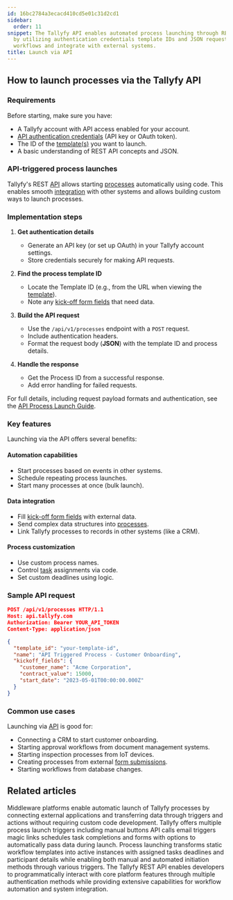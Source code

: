 ```yaml
---
id: 16bc2784a3ecacd410cd5e01c31d2cd1
sidebar:
  order: 11
snippet: The Tallyfy API enables automated process launching through REST endpoints
  by utilizing authentication credentials template IDs and JSON requests to trigger
  workflows and integrate with external systems.
title: Launch via API
---
```


## How to launch processes via the Tallyfy API

### Requirements

Before starting, make sure you have:
- A Tallyfy account with API access enabled for your account.
- [API authentication credentials](/products/pro/integrations/open-api/code-samples/authentication/) (API key or OAuth token).
- The ID of the [template(s)](/products/pro/documenting/templates/) you want to launch.
- A basic understanding of REST API concepts and JSON.

### API-triggered process launches

Tallyfy's REST [API](/products/pro/integrations/open-api/) allows starting [processes](/products/pro/tracking-and-tasks/processes/) automatically using code. This enables smooth [integration](/products/pro/integrations/) with other systems and allows building custom ways to launch processes.

### Implementation steps

1. **Get authentication details**
   - Generate an API key (or set up OAuth) in your Tallyfy account settings.
   - Store credentials securely for making API requests.

2. **Find the process template ID**
   - Locate the Template ID (e.g., from the URL when viewing the [template](/products/pro/documenting/templates/)).
   - Note any [kick-off form fields](/products/pro/launching/triggers/kick-off-forms/) that need data.

3. **Build the API request**
   - Use the `/api/v1/processes` endpoint with a `POST` request.
   - Include authentication headers.
   - Format the request body (**JSON**) with the template ID and process details.

4. **Handle the response**
   - Get the Process ID from a successful response.
   - Add error handling for failed requests.

For full details, including request payload formats and authentication, see the [API Process Launch Guide](/products/pro/integrations/open-api/code-samples/processes/launch-process.mdx).

### Key features

Launching via the API offers several benefits:

#### Automation capabilities
- Start processes based on events in other systems.
- Schedule repeating process launches.
- Start many processes at once (bulk launch).

#### Data integration
- Fill [kick-off form fields](/products/pro/launching/triggers/kick-off-forms/) with external data.
- Send complex data structures into [processes](/products/pro/tracking-and-tasks/processes/).
- Link Tallyfy processes to records in other systems (like a CRM).

#### Process customization
- Use custom process names.
- Control [task](/products/pro/tracking-and-tasks/tasks/) assignments via code.
- Set custom deadlines using logic.

### Sample API request

```json
POST /api/v1/processes HTTP/1.1
Host: api.tallyfy.com
Authorization: Bearer YOUR_API_TOKEN
Content-Type: application/json

{
  "template_id": "your-template-id",
  "name": "API Triggered Process - Customer Onboarding",
  "kickoff_fields": {
    "customer_name": "Acme Corporation",
    "contract_value": 15000,
    "start_date": "2023-05-01T00:00:00.000Z"
  }
}
```

### Common use cases

Launching via [API](/products/pro/integrations/open-api/) is good for:
- Connecting a CRM to start customer onboarding.
- Starting approval workflows from document management systems.
- Starting inspection processes from IoT devices.
- Creating processes from external [form submissions](/products/pro/launching/triggers/kick-off-forms/).
- Starting workflows from database changes.


## Related articles
<CardGrid>
<LinkTitleCard header="<b>Triggers > Launch via middleware</b>" href="/products/pro/launching/triggers/via-middleware/" > Middleware platforms enable automatic launch of Tallyfy processes by connecting external applications and transferring data through triggers and actions without requiring custom code development. </LinkTitleCard>
<LinkTitleCard header="<b>Launching > Triggers</b>" href="/products/pro/launching/triggers/" > Tallyfy offers multiple process launch triggers including manual buttons API calls email triggers magic links schedules task completions and forms with options to automatically pass data during launch. </LinkTitleCard>
<LinkTitleCard header="<b>Pro > Launching</b>" href="/products/pro/launching/" > Process launching transforms static workflow templates into active instances with assigned tasks deadlines and participant details while enabling both manual and automated initiation methods through various triggers. </LinkTitleCard>
<LinkTitleCard header="<b>Integrations > Open API</b>" href="/products/pro/integrations/open-api/" > The Tallyfy REST API enables developers to programmatically interact with core platform features through multiple authentication methods while providing extensive capabilities for workflow automation and system integration. </LinkTitleCard>
</CardGrid>